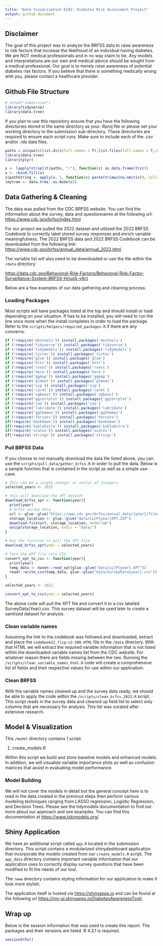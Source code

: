 ```yaml
---
title: "Data Visualization 6242: Diabetes Risk Assessment Project"
output: github_document
---
```


## Disclaimer

The goal of this project was to analyze the BRFSS data to raise awareness to risk factors that increase the likelihood of an individual having diabetes. We are NOT medical professionals and in no way claim to be. Any models and interpretations are our own and medical advice should be sought from a medical professional. Our goal is to merely raise awareness of potential diabetes risk factors. If you believe that there is something medically wrong with you, please contact a healthcare provider.

## Github File Structure

```r
# setwd("submission")
library(tidyverse)
library(data.tree)
```

If you plan to use this repository ensure that you have the following directories stored in the same directory as your .Rproj file or please set your working directory to the submission sub-directory. These directories are required to ensure each script runs. Make sure to include each of the .csv and/or .rds data files.

```r
paths = unique(c(list.dirs(full.names = T),list.files(full.names = T,recursive = TRUE)))
library(data.tree)
library(plyr)

x <- lapply(strsplit(paths, "/"), function(z) as.data.frame(t(z)))
x <- rbind.fill(x)
x$pathString <- apply(x, 1, function(x) paste(trimws(na.omit(x)), collapse="/"))
(mytree <- data.tree::as.Node(x))

```

## Data Gathering & Cleaning

The data was pulled from the CDC BRFSS website. You can find the information about the survey, data and questionnaires at the following url: <https://www.cdc.gov/brfss/index.html>

For our project we pulled the 2022 dataset and utilized the 2022 BRFSS Codebook to correctly label stored survey responses and enrich variable meaningfulness. The 2022 BRFSS data and 2022 BRFSS Codebook can be downloaded from the following link: <https://www.cdc.gov/brfss/annual_data/annual_2022.html>

The variable list will also need to be downloaded or use the file within the `/data` directory:

<https://data.cdc.gov/Behavioral-Risk-Factors/Behavioral-Risk-Factor-Surveillance-System-BRFSS-H/iuq5-y9ct>

Below are a few examples of our data gathering and cleaning process.

### Loading Packages

Most scripts will have packages listed at the top and should install or load depending on your situation. If has to be installed, you will need to run the line once more when the install completes in order to load the package. Refer to the `scripts/helpers/required_packages.R` if there are any concerns.

```r
if (!require('devtools')) install.packages('devtools')
if (!require('tidyverse')) install.packages('tidyverse')
if (!require('tidymodels')) install.packages('tidymodels')
if (!require('tictoc')) install.packages('tictoc')
if (!require('glue')) install.packages('glue')
if (!require('httr')) install.packages('httr')
if (!require('rvest')) install.packages('rvest')
if (!require('here')) install.packages('here')
if (!require('ggmap')) install.packages('ggmap')
if (!require('glmnet')) install.packages('glmnet')
if (!require('vip')) install.packages('vip')
if (!require('caret')) install.packages('caret')
if (!require('xgboost')) install.packages('xgboost')
if (!require('ggcorrplot')) install.packages('ggcorrplot')
if (!require('zoo')) install.packages('zoo')
if (!require('lubridate')) install.packages('lubridate')
if (!require('ggthemes')) install.packages('ggthemes')
if (!require('forcats')) install.packages('forcats')
if(!require('bookdown')) install.packages('bookdown')
if(!require('kableExtra')) install.packages('kableExtra')
if(!require('scales')) install.packages('scales')
if(!require('stringr')) install.packages('stringr')
```

### Pull BRFSS Data

If you choose to not manually download the data file listed above, you can use the `scripts/pull_data/gather_brfss.R` in order to pull the data. Below is a sample function that is contained in the script as well as a simple use-case.

```r
# This can be a single integer or vector of integers
selected_years <- 2022

# this will download the XPT dataset
download_brfss_xpt <- function(year){
  print(year)
  # brfss survey data
  url <- glue::glue("https://www.cdc.gov/brfss/annual_data/{year}/files/LLCP{year}XPT.ZIP")
  storage_location <- glue::glue("data/LLCP{year}XPT.ZIP")
  download.file(url, storage_location, mode="wb")
  unzip(storage_location, exdir = "data/")
}

# Run the function to pull the XPT file
download_brfss_xpt(year = selected_years)

# Turn the XPT file into CSV
convert_xpt_to_csv <- function(year){
  print(year)
  temp_data <- haven::read_xpt(glue::glue("data/LLCP{year}.XPT"))
  readr::write_csv(temp_data, glue::glue("data/SurveyData{year}.csv"))
}

selected_years <- 2022

convert_xpt_to_csv(year = selected_years)
```

The above code will pull the XPT file and convert it to a csv labeled SurveyData{Year}.csv. This survey dataset will be used later to create a sanitized dataset for analysis.

### Clean variable names

Assuming the link to the codebook was followed and downloaded, extract and place the `codebook22_llcp-v2-508.HTML` file in the `/data` directory. With that HTML we will extract the required variable information that is not listed within the downloaded variable names list from the CDC website. For whatever reason there are fields missing between the two. Running the `/scripts/clean_variable_names_html.R` code will create a comprehensive list of fields and their respective values for use within our application.

### Clean BRFSS

With the variable names cleaned up and the survey data ready, we should be able to apply the code within the `/scripts/clean_brfss_2022.R` script. This script reads in the survey data and cleaned up field list to select only columns that are necessary for analysis. This list was curated after extensive research.

## Model & Visualization

This `/model` directory contains 1 script:

1.  create_models.R

Within this script we build and store baseline models and enhanced models. In addition, we will visualize variable importance plots as well as confusion matrices that assist in evaluating model performance.

### Model Building

We will not cover the models in detail but the general concept here is to read in the data created in the previous steps then perform various modeling techniques ranging from LASSO regression, Logistic Regression, and Decision Trees. Please see the tidymodels documentation to find out more about our approach and see examples. You can find this documentation at <https://www.tidymodels.org/>

## Shiny Application

We have an additional script called `app.R` located in the submission directory. This script contains a modularized shinydashboard application that incorporate the models created from our `create_models.R` script. The `app_data` directory contains important variable information that our application uses to correctly display survey questions that have been modified to fit the needs of our tool.

The `/www` directory contains styling information for our application to make it look more stylish.

The application itself is hosted via <https://shinyapps.io> and can be found at the following url <https://rpy-ai.shinyapps.io/DiabetesAwarenessTool/>.

## Wrap up

Below is the session information that was used to create this report. The packages and their versions are listed. R 4.3.1 is required.

```r

sessionInfo()
```
